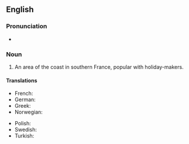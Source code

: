 ==English==
{{wikipedia}}

===Pronunciation===
* {{audio|en-us-french-riviera.ogg|Audio|lang=en}}

===Noun===
{{en-noun|-|head=[[French]] [[riviera|Riviera]]}}

# An area of the coast in southern France, popular with holiday-makers.

====Translations====
{{trans-top|French Riviera}}
* French: {{t+|fr|Côte d'Azur|f}}
* German: {{t+|de|Côte d'Azur|f}}
* Greek: {{t|el|Κυανή Ακτή|f}}
* Norwegian: {{t|no|Rivieraen}}
{{trans-mid}}
* Polish: {{t+|pl|Lazurowe Wybrzeże|n}}
* Swedish: {{t|sv|Franska rivieran}}
* Turkish: {{t+|tr|Fransız Rivierası}}
{{trans-bottom}}